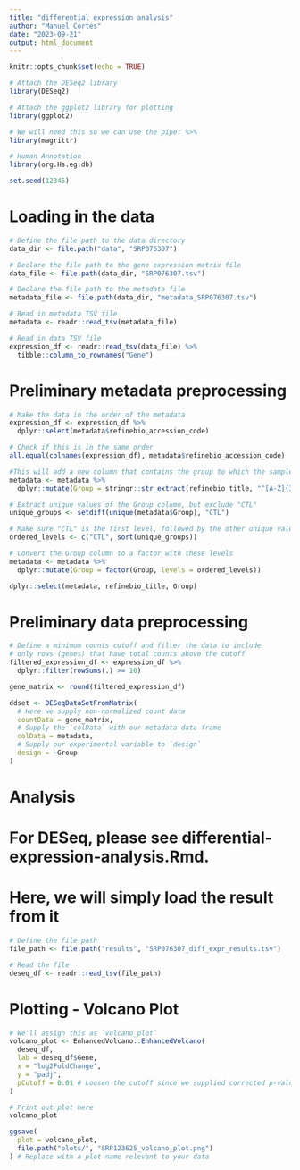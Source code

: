 ```yaml
---
title: "differential expression analysis"
author: "Manuel Cortes"
date: "2023-09-21"
output: html_document
---
```


```r
knitr::opts_chunk$set(echo = TRUE)

# Attach the DESeq2 library
library(DESeq2)

# Attach the ggplot2 library for plotting
library(ggplot2)

# We will need this so we can use the pipe: %>%
library(magrittr)

# Human Annotation
library(org.Hs.eg.db)

set.seed(12345)
```

# Loading in the data

```r
# Define the file path to the data directory
data_dir <- file.path("data", "SRP076307")

# Declare the file path to the gene expression matrix file
data_file <- file.path(data_dir, "SRP076307.tsv")

# Declare the file path to the metadata file
metadata_file <- file.path(data_dir, "metadata_SRP076307.tsv")

# Read in metadata TSV file
metadata <- readr::read_tsv(metadata_file)

# Read in data TSV file
expression_df <- readr::read_tsv(data_file) %>%
  tibble::column_to_rownames("Gene")
```

# Preliminary metadata preprocessing

```r
# Make the data in the order of the metadata
expression_df <- expression_df %>%
  dplyr::select(metadata$refinebio_accession_code)

# Check if this is in the same order
all.equal(colnames(expression_df), metadata$refinebio_accession_code)

#This will add a new column that contains the group to which the samples belong to
metadata <- metadata %>%
  dplyr::mutate(Group = stringr::str_extract(refinebio_title, "^[A-Z]{3}"))

# Extract unique values of the Group column, but exclude "CTL"
unique_groups <- setdiff(unique(metadata$Group), "CTL")

# Make sure "CTL" is the first level, followed by the other unique values
ordered_levels <- c("CTL", sort(unique_groups))

# Convert the Group column to a factor with these levels
metadata <- metadata %>%
  dplyr::mutate(Group = factor(Group, levels = ordered_levels))

dplyr::select(metadata, refinebio_title, Group)


```

# Preliminary data preprocessing

```r
# Define a minimum counts cutoff and filter the data to include
# only rows (genes) that have total counts above the cutoff
filtered_expression_df <- expression_df %>%
  dplyr::filter(rowSums(.) >= 10)

gene_matrix <- round(filtered_expression_df)

ddset <- DESeqDataSetFromMatrix(
  # Here we supply non-normalized count data
  countData = gene_matrix,
  # Supply the `colData` with our metadata data frame
  colData = metadata,
  # Supply our experimental variable to `design`
  design = ~Group
)
```

# Analysis

# For DESeq, please see differential-expression-analysis.Rmd.
# Here, we will simply load the result from it

```r

# Define the file path
file_path <- file.path("results", "SRP076307_diff_expr_results.tsv")

# Read the file
deseq_df <- readr::read_tsv(file_path)

```

# Plotting - Volcano Plot

```r
# We'll assign this as `volcano_plot`
volcano_plot <- EnhancedVolcano::EnhancedVolcano(
  deseq_df,
  lab = deseq_df$Gene,
  x = "log2FoldChange",
  y = "padj",
  pCutoff = 0.01 # Loosen the cutoff since we supplied corrected p-values
)

# Print out plot here
volcano_plot

ggsave(
  plot = volcano_plot,
  file.path("plots/", "SRP123625_volcano_plot.png")
) # Replace with a plot name relevant to your data
```
